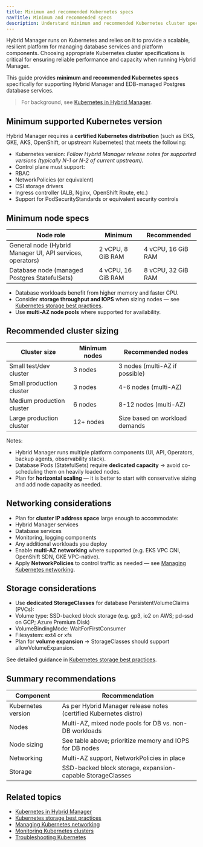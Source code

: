 ```yaml
---
title: Minimum and recommended Kubernetes specs
navTitle: Minimum and recommended specs
description: Understand minimum and recommended Kubernetes cluster specifications for running Hybrid Manager and supporting managed database services.
---
```


Hybrid Manager runs on Kubernetes and relies on it to provide a scalable, resilient platform for managing database services and platform components.
Choosing appropriate Kubernetes cluster specifications is critical for ensuring reliable performance and capacity when running Hybrid Manager.

This guide provides **minimum and recommended Kubernetes specs** specifically for supporting Hybrid Manager and EDB-managed Postgres database services.

> For background, see [Kubernetes in Hybrid Manager](/edb-postgres-ai/portal/kubernetes/learnexplained/k8-in-hybrid-manager).

## Minimum supported Kubernetes version

Hybrid Manager requires a **certified Kubernetes distribution** (such as EKS, GKE, AKS, OpenShift, or upstream Kubernetes) that meets the following:

- Kubernetes version: *Follow Hybrid Manager release notes for supported versions (typically N-1 or N-2 of current upstream).*
- Control plane must support:
- RBAC
- NetworkPolicies (or equivalent)
- CSI storage drivers
- Ingress controller (ALB, Nginx, OpenShift Route, etc.)
- Support for PodSecurityStandards or equivalent security controls

## Minimum node specs

| Node role | Minimum | Recommended |
|-----------|---------|-------------|
| General node (Hybrid Manager UI, API services, operators) | 2 vCPU, 8 GiB RAM | 4 vCPU, 16 GiB RAM |
| Database node (managed Postgres StatefulSets) | 4 vCPU, 16 GiB RAM | 8 vCPU, 32 GiB RAM |

- Database workloads benefit from higher memory and faster CPU.
- Consider **storage throughput and IOPS** when sizing nodes — see [Kubernetes storage best practices](./k8s-storage-best-practices).
- Use **multi-AZ node pools** where supported for availability.

## Recommended cluster sizing

| Cluster size | Minimum nodes | Recommended nodes |
|--------------|---------------|-------------------|
| Small test/dev cluster | 3 nodes | 3 nodes (multi-AZ if possible) |
| Small production cluster | 3 nodes | 4-6 nodes (multi-AZ) |
| Medium production cluster | 6 nodes | 8-12 nodes (multi-AZ) |
| Large production cluster | 12+ nodes | Size based on workload demands |

Notes:

- Hybrid Manager runs multiple platform components (UI, API, Operators, backup agents, observability stack).
- Database Pods (StatefulSets) require **dedicated capacity** → avoid co-scheduling them on heavily loaded nodes.
- Plan for **horizontal scaling** — it is better to start with conservative sizing and add node capacity as needed.

## Networking considerations

- Plan for **cluster IP address space** large enough to accommodate:
- Hybrid Manager services
- Database services
- Monitoring, logging components
- Any additional workloads you deploy
- Enable **multi-AZ networking** where supported (e.g. EKS VPC CNI, OpenShift SDN, GKE VPC-native).
- Apply **NetworkPolicies** to control traffic as needed — see [Managing Kubernetes networking](./manage-kubernetes-networking).

## Storage considerations

- Use **dedicated StorageClasses** for database PersistentVolumeClaims (PVCs):
- Volume type: SSD-backed block storage (e.g. gp3, io2 on AWS; pd-ssd on GCP; Azure Premium Disk)
- VolumeBindingMode: WaitForFirstConsumer
- Filesystem: ext4 or xfs
- Plan for **volume expansion** → StorageClasses should support allowVolumeExpansion.

See detailed guidance in [Kubernetes storage best practices](./k8s-storage-best-practices).

## Summary recommendations

| Component | Recommendation |
|-----------|----------------|
| Kubernetes version | As per Hybrid Manager release notes (certified Kubernetes distro) |
| Nodes | Multi-AZ, mixed node pools for DB vs. non-DB workloads |
| Node sizing | See table above; prioritize memory and IOPS for DB nodes |
| Networking | Multi-AZ support, NetworkPolicies in place |
| Storage | SSD-backed block storage, expansion-capable StorageClasses |

## Related topics

- [Kubernetes in Hybrid Manager](../k8-in-hybrid-manager)
- [Kubernetes storage best practices](./k8s-storage-best-practices)
- [Managing Kubernetes networking](./manage-kubernetes-networking)
- [Monitoring Kubernetes clusters](/edb-postgres-ai/portal/kubernetes/learn/how-to/monitor-kubernetes-cluster)
- [Troubleshooting Kubernetes](/edb-postgres-ai/portal/kubernetes/learn/how-to/troubleshooting-on-kubernetes)

